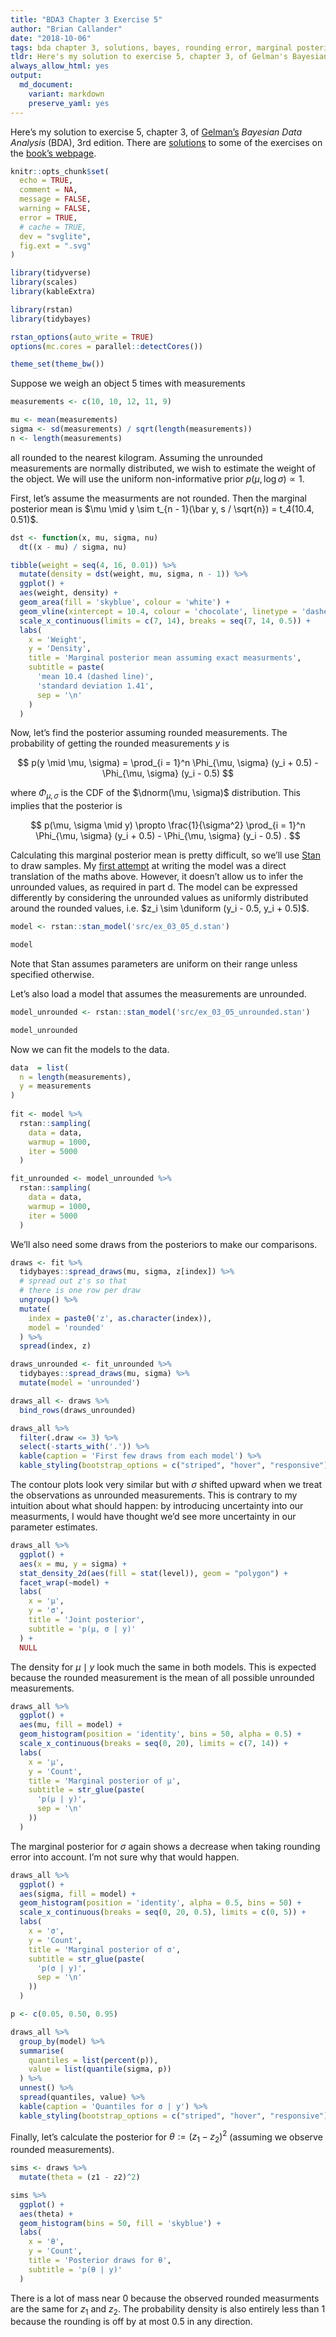 ```yaml
---
title: "BDA3 Chapter 3 Exercise 5"
author: "Brian Callander"
date: "2018-10-06"
tags: bda chapter 3, solutions, bayes, rounding error, marginal posterior, measurement error, noninformative prior, normal
tldr: Here's my solution to exercise 5, chapter 3, of Gelman's Bayesian Data Analysis (BDA), 3rd edition.
always_allow_html: yes
output: 
  md_document:
    variant: markdown
    preserve_yaml: yes
---
```


Here's my solution to exercise 5, chapter 3, of [Gelman's](https://andrewgelman.com/) *Bayesian Data Analysis* (BDA), 3rd edition. There are [solutions](http://www.stat.columbia.edu/~gelman/book/solutions.pdf) to some of the exercises on the [book's webpage](http://www.stat.columbia.edu/~gelman/book/).

<!--more-->

<div style="display:none">
  $\DeclareMathOperator{\dbinomial}{Binomial}
   \DeclareMathOperator{\dbern}{Bernoulli}
   \DeclareMathOperator{\dpois}{Poisson}
   \DeclareMathOperator{\dnorm}{Normal}
   \DeclareMathOperator{\dt}{t}
   \DeclareMathOperator{\dcauchy}{Cauchy}
   \DeclareMathOperator{\dexponential}{Exp}
   \DeclareMathOperator{\duniform}{Uniform}
   \DeclareMathOperator{\dgamma}{Gamma}
   \DeclareMathOperator{\dinvgamma}{InvGamma}
   \DeclareMathOperator{\invlogit}{InvLogit}
   \DeclareMathOperator{\logit}{Logit}
   \DeclareMathOperator{\ddirichlet}{Dirichlet}
   \DeclareMathOperator{\dbeta}{Beta}$
</div>

```r
knitr::opts_chunk$set(
  echo = TRUE,
  comment = NA,
  message = FALSE,
  warning = FALSE,
  error = TRUE,
  # cache = TRUE,
  dev = "svglite",
  fig.ext = ".svg" 
)

library(tidyverse)
library(scales)
library(kableExtra)

library(rstan)
library(tidybayes)

rstan_options(auto_write = TRUE)
options(mc.cores = parallel::detectCores())

theme_set(theme_bw())

```

Suppose we weigh an object 5 times with measurements 

```r
measurements <- c(10, 10, 12, 11, 9)
```

```r
mu <- mean(measurements)
sigma <- sd(measurements) / sqrt(length(measurements))
n <- length(measurements)
```


all rounded to the nearest kilogram. Assuming the unrounded measurements are normally distributed, we wish to estimate the weight of the object. We will use the uniform non-informative prior $p(\mu, \log \sigma) \propto 1$.

First, let's assume the measurments are not rounded. Then the marginal posterior mean is $\mu \mid y \sim t_{n - 1}(\bar y, s / \sqrt{n}) = t_4(10.4, 0.51)$.

```r
dst <- function(x, mu, sigma, nu)
  dt((x - mu) / sigma, nu)

tibble(weight = seq(4, 16, 0.01)) %>% 
  mutate(density = dst(weight, mu, sigma, n - 1)) %>% 
  ggplot() +
  aes(weight, density) +
  geom_area(fill = 'skyblue', colour = 'white') +
  geom_vline(xintercept = 10.4, colour = 'chocolate', linetype = 'dashed') +
  scale_x_continuous(limits = c(7, 14), breaks = seq(7, 14, 0.5)) +
  labs(
    x = 'Weight',
    y = 'Density',
    title = 'Marginal posterior mean assuming exact measurments',
    subtitle = paste(
      'mean 10.4 (dashed line)',
      'standard deviation 1.41',
      sep = '\n'
    )
  )
```

Now, let's find the posterior assuming rounded measurements. The probability of getting the rounded measurements $y$ is

$$
p(y \mid \mu, \sigma) = \prod_{i = 1}^n \Phi_{\mu, \sigma} (y_i + 0.5) - \Phi_{\mu, \sigma} (y_i - 0.5)
$$

where $\Phi_{\mu, \sigma}$ is the CDF of the $\dnorm(\mu, \sigma)$ distribution. This implies that the posterior is 

$$
p(\mu, \sigma \mid y) \propto \frac{1}{\sigma^2} \prod_{i = 1}^n \Phi_{\mu, \sigma} (y_i + 0.5) - \Phi_{\mu, \sigma} (y_i - 0.5) .
$$

Calculating this marginal posterior mean is pretty difficult, so we'll use [Stan](http://mc-stan.org/) to draw samples. My [first attempt](src/ex_03_05.stan) at writing the model was a direct translation of the maths above. However, it doesn't allow us to infer the unrounded values, as required in part d. The model can be expressed differently by considering the unrounded values as uniformly distributed around the rounded values, i.e. $z_i \sim \duniform (y_i - 0.5, y_i + 0.5)$. 


```r
model <- rstan::stan_model('src/ex_03_05_d.stan')
```

```r
model
```

Note that Stan assumes parameters are uniform on their range unless specified otherwise.

Let's also load a model that assumes the measurements are unrounded.

```r
model_unrounded <- rstan::stan_model('src/ex_03_05_unrounded.stan')
```

```r
model_unrounded
```

Now we can fit the models to the data.

```r
data  = list(
  n = length(measurements),
  y = measurements
)
 
fit <- model %>% 
  rstan::sampling(
    data = data,
    warmup = 1000,
    iter = 5000
  ) 

fit_unrounded <- model_unrounded %>% 
  rstan::sampling(
    data = data,
    warmup = 1000,
    iter = 5000
  ) 
```

We'll also need some draws from the posteriors to make our comparisons.

```r
draws <- fit %>% 
  tidybayes::spread_draws(mu, sigma, z[index]) %>% 
  # spread out z's so that
  # there is one row per draw
  ungroup() %>%  
  mutate(
    index = paste0('z', as.character(index)),
    model = 'rounded'
  ) %>% 
  spread(index, z)

draws_unrounded <- fit_unrounded %>% 
  tidybayes::spread_draws(mu, sigma) %>% 
  mutate(model = 'unrounded') 

draws_all <- draws %>% 
  bind_rows(draws_unrounded)
```

```r
draws_all %>% 
  filter(.draw <= 3) %>% 
  select(-starts_with('.')) %>% 
  kable(caption = 'First few draws from each model') %>% 
  kable_styling(bootstrap_options = c("striped", "hover", "responsive"))
```

The contour plots look very similar but with $\sigma$ shifted upward when we treat the observations as unrounded measurements. This is contrary to my intuition about what should happen: by introducing uncertainty into our measurments, I would have thought we'd see more uncertainty in our parameter estimates.

```r
draws_all %>% 
  ggplot() +
  aes(x = mu, y = sigma) +
  stat_density_2d(aes(fill = stat(level)), geom = "polygon") +
  facet_wrap(~model) +
  labs(
    x = 'μ',
    y = 'σ',
    title = 'Joint posterior',
    subtitle = 'p(μ, σ | y)'
  ) +
  NULL

```

The density for $\mu \mid y$ look much the same in both models. This is expected because the rounded measurement is the mean of all possible unrounded measurements.

```r
draws_all %>% 
  ggplot() +
  aes(mu, fill = model) +
  geom_histogram(position = 'identity', bins = 50, alpha = 0.5) +
  scale_x_continuous(breaks = seq(0, 20), limits = c(7, 14)) +
  labs(
    x = 'μ',
    y = 'Count',
    title = 'Marginal posterior of μ',
    subtitle = str_glue(paste(
      'p(μ | y)',
      sep = '\n'
    ))
  )
```

The marginal posterior for $\sigma$ again shows a decrease when taking rounding error into account. I'm not sure why that would happen.

```r
draws_all %>% 
  ggplot() +
  aes(sigma, fill = model) +
  geom_histogram(position = 'identity', alpha = 0.5, bins = 50) +
  scale_x_continuous(breaks = seq(0, 20, 0.5), limits = c(0, 5)) +
  labs(
    x = 'σ',
    y = 'Count',
    title = 'Marginal posterior of σ',
    subtitle = str_glue(paste(
      'p(σ | y)',
      sep = '\n'
    ))
  )
```

```r
p <- c(0.05, 0.50, 0.95)

draws_all %>% 
  group_by(model) %>% 
  summarise(
    quantiles = list(percent(p)),
    value = list(quantile(sigma, p))
  ) %>% 
  unnest() %>% 
  spread(quantiles, value) %>% 
  kable(caption = 'Quantiles for σ | y') %>% 
  kable_styling(bootstrap_options = c("striped", "hover", "responsive"))

```


Finally, let's calculate the posterior for $\theta := (z_1 - z_2)^2$ (assuming we observe rounded measurements). 

```r
sims <- draws %>% 
  mutate(theta = (z1 - z2)^2) 
```

```r
sims %>% 
  ggplot() +
  aes(theta) +
  geom_histogram(bins = 50, fill = 'skyblue') +
  labs(
    x = 'θ',
    y = 'Count',
    title = 'Posterior draws for θ',
    subtitle = 'p(θ | y)'
  )
```


There is a lot of mass near 0 because the observed rounded measurments are the same for $z_1$ and $z_2$. The probability density is also entirely less than 1 because the rounding is off by at most 0.5 in any direction.

